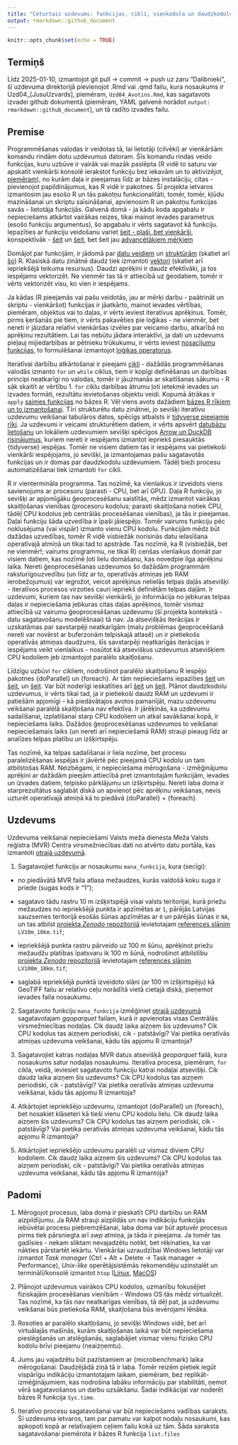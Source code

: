 ```yaml
---
title: "Ceturtais uzdevums: funkcijas, cikli, vienkodola un daudzkodolu skaitļošana"
output: rmarkdown::github_document
---
```


```r
knitr::opts_chunk$set(echo = TRUE)
```


## Termiņš

Līdz 2025-01-10, izmantojot git pull -> commit -> push uz zaru "Dalibnieki", 
šī uzdevuma direktorijā pievienojot .Rmd vai .qmd failu, kura nosaukums ir 
Uzd04_[JusuUzvards], piemēram, `Uzd04_Avotins.Rmd`, kas sagatavots izvadei github 
dokumentā (piemēram, YAML galvenē norādot `output: rmarkdown::github_document`), 
un tā radīto izvades failu.

## Premise

Programmēšanas valodas ir veidotas tā, lai lietotāji (cilvēki) ar vienkāršām komandu 
rindām dotu uzdevumus datoram. Šīs komandu rindas veido funkcijas, kuru uzbūve ir 
vairāk vai mazāk paslēpta (R vidē to saturu var apskatīt vienkārši konsolē ierakstot 
funkciju bez iekavām un to aktivizējot, 
[piemēram](https://intro2r.com/looking-behind-the-curtain.html)), no kurām daļa ir 
pieejamas līdz ar bāzes instalāciju, citas - pievienojot papildinājumus, kas R vidē 
ir pakotnes. Šī projekta ietvaros izmantosim jau esošo R un tās pakotņu funkcionalitāti, 
tomēr, tomēr, kļūdu mazināšanai un skriptu saīsināšanai, apvienosim R un pakotņu 
funkcijas savās - lietotāja funkcijās. Galvenā domā - ja kādu koda apgabalu ir 
nepieciešams atkārtot vairākas reizes, tikai mainot ievades parametrus (esošo 
funkciju argumentus), šo apgabalu ir vērts sagatavot kā funkciju. Iepazīties ar 
funkciju veidošanu variet [šeit - plaši, bet vienkārši](https://intro2r.com/functions-in-r.html), 
konspektīvāk - [šeit](https://r4ds.hadley.nz/functions) un 
[šeit](https://r4ds.had.co.nz/functions.html), bet šeit jau 
[advancētākiem mērķiem](http://adv-r.had.co.nz/Functions.html)

Domājot par funkcijām, ir jādomā par 
[datu veidiem](https://intro2r.com/data-types.html) un 
[struktūrām](https://intro2r.com/data-structures.html) 
(skatiet arī [šo](http://adv-r.had.co.nz/Data-structures.html)) R. Klasiskā datu 
zinātnē daudz tiek izmantoti [vektori](https://r4ds.had.co.nz/vectors.html) (skatiet 
arī iepriekšējā teikuma resursus). Daudzi aprēķini ir daudz efektīvāki, ja tos 
iespējams vektorizēt. Ne vienmēr tas tā ir attiecībā uz ģeodatiem, tomēr ir vērts 
vektorizēt visu, ko vien ir iespējams.

Ja kādas (R pieejamās vai pašu veidotās, jau ar mērķi darbu - paātrināt un 
skriptu - vienkāršot) funkcijas ir jāatkārto, mainot ievades vērtības, piemēram, 
objektus vai to daļas, ir vērts ieviest iteratīvus aprēķinus. Tomēr, pirms ķeršanās 
pie tiem, ir vērts pakavēties pie loģikas - ne vienmēr, bet nereti ir jāizdara 
relatīvi vienkāršas izvēles par veicamo darbu, atkarībā no aprēķinu rezultātiem. 
Lai tas nebūtu jādara interaktīvi, ja dati un uzdevums pieļauj mijiedarbības ar 
pētnieku trūkukumu, ir vērts ieviest 
[nosacījumu funkcijas](https://intro2r.com/conditional-statements.html), to 
formulēšanai izmantojot [loģikas operatorus](https://intro2r.com/combining-logical-operators.html).

Iteratīvai darbību atkārtošanai ir pieejami [cikli](https://intro2r.com/loops.html) - 
dažādās programmēšanas valodās izmanto `for` un `while` ciklus, tiem ir kopīgi 
definēšanas un darbības principi neatkarīgi no valodas, tomēr ir jāuzmanās ar 
skaitīšanas sākumu - R sāk skaitīt ar vērtību 1. `for` ciklu darbības ātrumu 
ļoti ietekmē ievades un izvades formāti, rezultātu ievietošanas objektu veidi. 
Kopumā ātrākas ir `apply` 
[saimes funkcijas](https://intro2r.com/loops.html#if-not-loops-then-what) no bāzes R. 
Vēl viens avots dažādiem [bāzes R rīkiem un to izmantošanai](https://r4ds.hadley.nz/base-r).
Tīri strukturētu datu zinātnei, jo sevišķi iteratīvu uzdevumu veikšanai tabulāros datos, 
spēcīgs atbalsts ir [tidyverse pieejamie rīki](https://r4ds.hadley.nz/iteration). 
Ja uzdevumi ir veicami strukturētiem datiem, ir vērts apsvērt 
[datubāzu lietošanu](https://r4ds.hadley.nz/databases) un lokāliem uzdevumiem 
sevišķi spēcīgos [Arrow un DuckDB risinājumus](https://r4ds.hadley.nz/arrow), kuriem 
nereti ir iespējams izmantot iepriekš piesauktās {tidyverse} iespējas. Tomēr ne visiem 
datiem tas ir iespējams vai pietiekoši vienkārši iespējojams, jo sevišķi, ja izmantojamas 
pašu sagatavotās funkcijas un ir domas par daudzkodolu uzdevumiem. Tādēļ bieži 
procesu automatizēšanai tiek izmantoti `for` cikli.

R ir vientermināla programma. Tas nozīmē, ka vienlaikus ir izveidots viens 
savienojums ar procesoru (parasti - CPU, bet arī GPU). Daļa R funkciju, jo sevišķi 
ar apjomīgāku ģeoprocesēšanu saistītās, mēdz izmantot vairākas skaitļošanas vienības 
(procesoru kodolus; parasti skaitļošana notiek CPU, tādēļ CPU kodolus jeb centrālās 
procesēšanas vienības), ja tās ir pieejamas. Daļai funkciju šāda uzvedība ir īpaši 
jāiespējo. Tomēr vairums funkciju pēc noklusējuma (vai vispār) izmanto vienu CPU kodolu. 
Funkcijām mēdz būt dažādas uzvedības, tomēr R vidē visbiežāk norisinās datu ielasīšana 
operatīvajā atmiņā un tikai tad to apstrāde. Tas nozīmē, ka R (visbiežāk, bet ne vienmēr!; 
vairums programmu, ne tikai R) cenšas vienlaikus domāt par visiem datiem, kas nozīmē 
ļoti lielu domāšanu, kas novedpie ilga aprēķinu laika. Nereti ģeoprocesēšanas 
uzdevumos šo dažādām programmām raksturīgouzvedību (un līdz ar to, operatīvās 
atmiņas jeb RAM ierobežojumus) var iegrožot, veicot aprēķinus nelielās telpas 
daļās atsevišķi - iteratīvos procesos virzoties cauri iepriekš definētām telpas 
daļām. Ir uzdevumi, kuriem tas nav sevišķi vienkārši, jo informācija no jebkuras 
telpas daļas ir nepieciešama jebkuras citas daļas aprēķinos, tomēr vismaz 
attiecībā uz vairumu ģeoprocesēšanas uzdevumu (šī projekta kontekstā - 
datu sagatavošanu modelēšnaai) tā nav. Ja atsevišķās iterācijas ir uzskatāmas par 
savstarpēji neatkarīgām (malu problēmas ģeoproceēšanā nereti var novērst ar buferzonām 
telpiskajā atlasē) un ir pietiekošs operatīvās atmiņas daudzums, šīs savstarpēji 
neatkarīgās iterācijas ir iespējams veikt vienlaikus - nosūtot kā atsevišķus uzdevumus 
atsevišķiem CPU kodoliem jeb izmantojot paralēlo skaitļošanu.

Līdzīgu uzbūvi `for` cikliem, nodrošinot paralēlo skaitļošanu R iespējo pakotnes 
{doParallel} un {foreach}. Ar tām nepieciešams iepazīties 
[šeit](https://cran.r-project.org/web/packages/doParallel/vignettes/gettingstartedParallel.pdf) 
un [šeit](https://cran.r-project.org/web/packages/foreach/vignettes/foreach.html), 
un [šeit](https://unc-libraries-data.github.io/R-Open-Labs/Extras/Parallel/foreach.html). 
Var būt noderīgi ieskatīties arī 
[šeit](https://privefl.github.io/blog/a-guide-to-parallelism-in-r/) un 
[šeit](http://pablobarbera.com/ECPR-SC105/code/02-parallel-computing.html). Plānot 
daudzkodolu uzdevumus, ir vērts tikai tad, ja ir pietiekoši daudz RAM un uzdevumi 
ir patiešām apjomīgi - kā piedāvātajos avotos pamanījāt, mazu uzdevumu veikšanai 
paralēlā skaitļošana nav efektīva. Ir jārēķinās, ka uzdevumu sadalīšanai, izplatīšanai 
starp CPU kodoliem un atkal savākšanai kopā, ir nepieciešams laiks. Dažādos ģeoprocesēšanas 
uzdevumos to veikšanai nepieciešamais laiks (un nereti arī nepieciešamā RAM) 
strauji pieaug līdz ar analīzes telpas platību un izšķirtspēju. 

Tas nozīmē, ka telpas sadalīšanai ir liela nozīme, bet procesu paralelizēšanas 
iespējas ir jāvērtē pēc pieejamā CPU kodolu un tam atbilstošas RAM. Neizbēgami, ir 
nepieciešama mērogošana - izmēģinājumu aprēķini ar dažādām pieejām attiecībā 
pret izmantotajām funkcijām, ievades un izvades datiem, telpisko pārklājumu un 
izšķirtspēju. Nereti laba doma ir starprezultātus saglabāt diskā un apvienot pēc 
aprēķinu veikšanas, nevis uzturēt operatīvajā atmiņā kā to piedāvā {doParallel} + 
{foreach}.


## Uzdevums

Uzdevuma veikšanai nepieciešami Valsts meža dienesta Meža Valsts reģistra (MVR)
Centra virsmežniecības dati no atvērto datu portāla, kas izmantoti 
[otrajā uzdevumā](./Uzd02/Uzdevums02.md).

1. Sagatavojiet funkciju ar nosaukumu `mana_funkcija`, kura (secīgi):

  - no piedāvātā MVR faila atlasa mežaudzes, kurās valdošā koku suga ir priede 
  (sugas kods ir "1");
  
  - sagatavo tādu rastru 10 m izšķirtspējā visai valsts teritorijai, kurā priežu 
  mežaudzes no iepriekšējā punkta ir apzīmētas ar `1`, pārējās Latvijas sauzsemes 
  teritorijā esošās šūnas apzīmētas ar `0` un pārējās šūnas ir `NA`, un tas atbilst
  [projekta *Zenodo* repozitorijā](https://zenodo.org/communities/hiqbiodiv/records?q=&l=list&p=1&s=10&sort=newest) 
  ievietotajam [references slānim](https://zenodo.org/records/14497070) `LV10m_10km.tif`;
  
  - iepriekšējā punkta rastru pārveido uz 100 m šūnu, aprēķinot priežu mežaudžu 
  platības īpatsvaru ik 100 m šūnā, nodrošinot atbilstību 
  [projekta *Zenodo* repozitorijā](https://zenodo.org/communities/hiqbiodiv/records?q=&l=list&p=1&s=10&sort=newest) 
  ievietotajam [references slānim](https://zenodo.org/records/14497070) `LV100m_10km.tif`;
  
  - saglabā iepriekšējā punktā izveidoto slāni (ar 100 m izšķirtspēju) kā GeoTIFF 
  failu ar relatīvo ceļu norādītā vietā cietajā diskā, pieņemot ievades faila nosaukumu.
  
2. Sagatavoto funkciju `mana_funkcija` izmēģiniet [otrajā uzdevumā](./Uzd02/Uzdevums02.md) 
sagatavotajam *gqoparquet* failam, kurā ir apvienotas visas Centrālās virsmežniecības 
nodaļas. Cik daudz laika aizņem šis uzdevums? Cik CPU kodolus tas aizņem periodiski, 
cik - patstāvīgi? Vai pietika oeratīvās atmiņas uzdevuma veikšanai, kādu tās apjomu 
R izmantoja?

3. Sagatavojiet katras nodaļas MVR datus atsevišķā *geoparquet* failā, kura nosaukums 
satur nodaļas nosaukumu. Iteratīva procesa, piemēram, `for` cikla, veidā, ieviesiet 
sagatavoto funkciju katrai nodaļai atsevišķi. Cik daudz laika aizņem šis uzdevums? 
Cik CPU kodolus tas aizņem periodiski, cik - patstāvīgi? Vai pietika oeratīvās 
atmiņas uzdevuma veikšanai, kādu tās apjomu R izmantoja?

4. Atkārtojiet iepriekšējo uzdevumu, izmantojot {doParallel} un {foreach}, bet 
nosakiet klāseteri kā tieši vienu CPU kodolu lielu. Cik daudz laika aizņem šis uzdevums? 
Cik CPU kodolus tas aizņem periodiski, cik - patstāvīgi? Vai pietika oeratīvās 
atmiņas uzdevuma veikšanai, kādu tās apjomu R izmantoja?

5. Atkārtojiet iepriekšējo uzdevumu paralēli uz vismaz diviem CPU kodoliem. 
Cik daudz laika aizņem šis uzdevums? Cik CPU kodolus tas aizņem periodiski, 
cik - patstāvīgi? Vai pietika oeratīvās atmiņas uzdevuma veikšanai, kādu tās 
apjomu R izmantoja?


## Padomi

1. Mērogojot procesus, laba doma ir pieskatīt CPU darbību un RAM aizpildījumu. Ja 
RAM strauji aizpildās un nav indikāciju funkcijās iebūvētai procesu piebremzēšanai, 
laba doma var būt aptuvēr procesus pirms tiek pārsniegta arī *swp* atmiņa, ja tāda 
ir pieejama. Ja tomēr tas gadīsies - nekam sliktam nevajadzētu notikt, bet 
rēķinaties, ka var nākties pārstartēt iekārtu. Vienkāršai uzraudzībai Windows 
lietotāji var izmantot *Task manager* (Ctrl + Alt + Delete -> Task manager -> 
Performance), *Unix-like* operētājsistēmās rekomendēju uzinstalēt un terminālī/konsolē 
izmantot `htop` ([Linux](https://itsfoss.com/use-htop/), [MacOS](https://www.cyberciti.biz/faq/install-htop-on-macos-unix-desktop-running-macbook-pro/))

2. Plānojot uzdevumus vairākos CPU kodolos, uzmanību fokusējiet fiziskajām procesēšanas 
vienībām - Windows OS tās mēdz virtualizēt. Tas nozīmē, ka tās nav neatkarīgas vienības, 
tā dēļ pat, ja uzdevumu veikšanai būs pietiekoša RAM, skaitļošana būs ievērojami lēnāka.

3. Rosoties ar paralēlo skaitļošanu, jo sevišķi Windows vidē, bet arī virtuālajās 
mašīnās, kurām skaitļošanas laikā var būt nepieciešama pieslēgšanās un atslēgšanās, 
saglabājiet vismaz vienu fizisko CPU kodolu brīvi pieejamu (neaizņemtu).

4. Jums jau vajadzētu būt pazīstamiem ar {microbenchmark} laika mērogošanai. Daudzējādā 
ziņā tā ir laba. Tomēr reizēm pietiek iegūt vispārīgu indikāciju izmantotajam laikam, 
piemēram, bez replikāt-izmēģinājumiem, kas nodrošina labāku informāciju par stabilitāti, 
ņemot vērā sagatavošanos un darbu uzsākšanu. Šadai indikācijai var noderēt bāzes R 
funkcija `Sys.time`.

5. Iteratīvo procesu sagatavošanai var būt nepieciešams vadības saraksts. Šī uzdevuma 
ietvaros, tam par pamatu var kalpot nodaļu nosaukumi, kas apkopoti kopā ar relatīvajiem 
ceļiem failu kokā uz tām. Šāda saraksta sagatavošanai piemērota ir bāzes R funkcija 
`list.files`